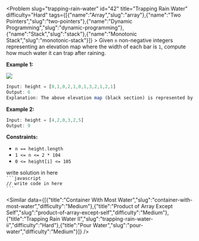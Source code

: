 
<Problem slug="trapping-rain-water" id="42" title="Trapping Rain Water" difficulty="Hard" tags={[{"name":"Array","slug":"array"},{"name":"Two Pointers","slug":"two-pointers"},{"name":"Dynamic Programming","slug":"dynamic-programming"},{"name":"Stack","slug":"stack"},{"name":"Monotonic Stack","slug":"monotonic-stack"}]} >
    Given `n` non-negative integers representing an elevation map where the width of each bar is `1`, compute how much water it can trap after raining.

**Example 1:**

![](https://assets.leetcode.com/uploads/2018/10/22/rainwatertrap.png)
```javascript 
Input: height = [0,1,0,2,1,0,1,3,2,1,2,1]
Output: 6
Explanation: The above elevation map (black section) is represented by array [0,1,0,2,1,0,1,3,2,1,2,1]. In this case, 6 units of rain water (blue section) are being trapped.
```

**Example 2:**

```javascript 
Input: height = [4,2,0,3,2,5]
Output: 9
```

**Constraints:**

*   `n == height.length`
*   `1 <= n <= 2 * 104`
*   `0 <= height[i] <= 105`
</Problem >

<Solution>
write solution in here
</Solution>

<Code>
```javascript
// write code in here
```
</Code>

<Similar data={[{"title":"Container With Most Water","slug":"container-with-most-water","difficulty":"Medium"},{"title":"Product of Array Except Self","slug":"product-of-array-except-self","difficulty":"Medium"},{"title":"Trapping Rain Water II","slug":"trapping-rain-water-ii","difficulty":"Hard"},{"title":"Pour Water","slug":"pour-water","difficulty":"Medium"}]} />
